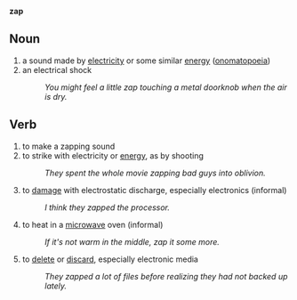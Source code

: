 '''zap'''
==Noun==
#a sound made by [[electricity]] or some similar [[energy]] ([[onomatopoeia]])
#an electrical shock
#:''You might feel a little zap touching a metal doorknob when the air is dry.''

==Verb==
#to make a zapping sound
#to strike with electricity or [[energy]], as by shooting
#:''They spent the whole movie zapping bad guys into oblivion.''
#to [[damage]] with electrostatic discharge, especially electronics (informal)
#:''I think they zapped the processor.''
#to heat in a [[microwave]] oven (informal)
#:''If it's not warm in the middle, zap it some more.''
#to [[delete]] or [[discard]], especially electronic media
#:''They zapped a lot of files before realizing they had not backed up lately.''